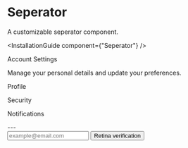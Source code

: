 
# Seperator

A customizable seperator component.

<InstallationGuide component={"Seperator"} />

<ComponentWrapper>
  <div className="border-border bg-background flex w-full flex-col items-start justify-center space-y-4 rounded border px-8 py-4">
    <div className="flex-col">
      <p className="font-medium">Account Settings</p>
      <p className="text-muted-foreground text-sm">Manage your personal details and update your preferences.</p>
    </div>
    <Separator />
    <div className="flex h-6 w-full items-center justify-evenly space-x-4">
      <p>Profile</p>
      <Separator vertical />
      <p>Security</p>
      <Separator vertical />
      <p>Notifications</p>
    </div>
  </div>
</ComponentWrapper>
---
<ComponentWrapper>
  <div className="border-border bg-background flex w-full flex-col items-center justify-center space-y-4 rounded border px-8 py-4">
    <Input
      className="w-full"
      label="Email"
      placeholder="example@email.com"
      type="email"
    />
    <Separator content="OR CONTINUE WITH" />
    <Button variant={"outline"} className="h-10 w-full">
      <Eye />
      Retina verification
    </Button>
  </div>
</ComponentWrapper>
